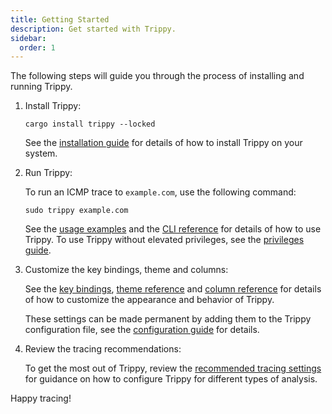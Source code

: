 ```yaml
---
title: Getting Started
description: Get started with Trippy.
sidebar:
  order: 1
---
```



The following steps will guide you through the process of installing and running Trippy.

<Steps>

1. Install Trippy:

   ```shell
   cargo install trippy --locked
   ```

   See the [installation guide](/start/installation/) for details of how to install Trippy on your system.


2. Run Trippy:

   To run an ICMP trace to `example.com`, use the following command:

   ```shell
   sudo trippy example.com
   ```

   See the [usage examples](/guides/usage/) and the [CLI reference](/reference/cli/) for details of how to use Trippy.  To use Trippy without elevated privileges, see the [privileges guide](/guides/privileges/).

3. Customize the key bindings, theme and columns:

   See the [key bindings](/reference/bindings/), [theme reference](/reference/theme/) and [column reference](/reference/column/) for details of how to customize the appearance and behavior of Trippy.

   These settings can be made permanent by adding them to the Trippy configuration file, see the [configuration guide](/reference/configuration/) for details.

4. Review the tracing recommendations:

   To get the most out of Trippy, review the [recommended tracing settings](/guides/recommendation/) for guidance on how to configure Trippy for different types of analysis.

</Steps>

Happy tracing!
